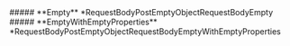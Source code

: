 
<Collapsible>
    ##### **Empty** *RequestBodyPostEmptyObjectRequestBodyEmpty
    <Collapsible.Break/>
    <RequestBodyPostEmptyObjectRequestBodyEmpty/>
</Collapsible>

<Collapsible>
    ##### **EmptyWithEmptyProperties** *RequestBodyPostEmptyObjectRequestBodyEmptyWithEmptyProperties
    <Collapsible.Break/>
    <RequestBodyPostEmptyObjectRequestBodyEmptyWithEmptyProperties/>
</Collapsible>

